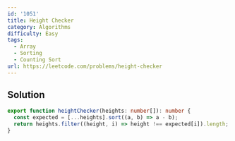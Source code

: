 ```yaml
---
id: '1051'
title: Height Checker
category: Algorithms
difficulty: Easy
tags:
  - Array
  - Sorting
  - Counting Sort
url: https://leetcode.com/problems/height-checker
---
```


## Solution

```typescript showLineNumbers
export function heightChecker(heights: number[]): number {
  const expected = [...heights].sort((a, b) => a - b);
  return heights.filter((height, i) => height !== expected[i]).length;
}
```
